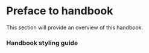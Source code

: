 # Preface to handbook {.unnumbered}

This section will provide an overview of this handbook.

### Handbook styling guide

